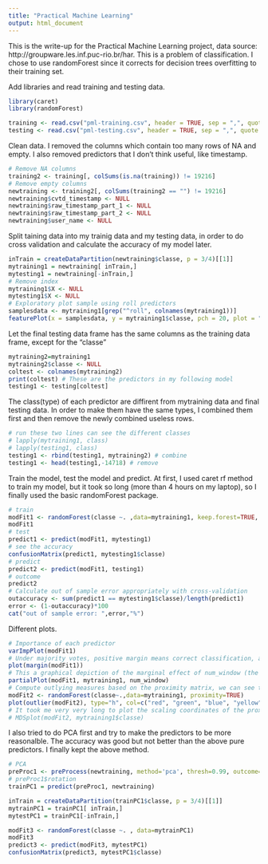 ```yaml
---
title: "Practical Machine Learning"
output: html_document
---
```


This is the write-up for the Practical Machine Learning project, data source: http://groupware.les.inf.puc-rio.br/har.
This is a problem of classification. I chose to use randomForest since it corrects for decision trees overfitting to their training set.


Add libraries and read training and testing data.
```r
library(caret)
library(randomForest)

training <- read.csv("pml-training.csv", header = TRUE, sep = ",", quote = "\"", dec = ".", fill = TRUE, comment.char = "")
testing <- read.csv("pml-testing.csv", header = TRUE, sep = ",", quote = "\"", dec = ".", fill = TRUE, comment.char = "")
```

Clean data. I removed the columns which contain too many rows of NA and empty. I also removed predictors that I don't think useful, like timestamp.
```r
# Remove NA columns
training2 <- training[, colSums(is.na(training)) != 19216]
# Remove empty columns
newtraining <- training2[, colSums(training2 == "") != 19216]
newtraining$cvtd_timestamp <- NULL
newtraining$raw_timestamp_part_1 <- NULL
newtraining$raw_timestamp_part_2 <- NULL
newtraining$user_name <- NULL
```

Split taining data into my trainig data and my testing data, in order to do cross validation and calculate the accuracy of my model later.
```r
inTrain = createDataPartition(newtraining$classe, p = 3/4)[[1]]
mytraining1 = newtraining[ inTrain,]
mytesting1 = newtraining[-inTrain,]
# Remove index
mytraining1$X <- NULL
mytesting1$X <- NULL
# Exploratory plot sample using roll predictors
samplesdata <- mytraining1[grep("^roll", colnames(mytraining1))]
featurePlot(x = samplesdata, y = mytraining1$classe, pch = 20, plot = "pairs")
```

Let the final testing data frame has the same columns as the training data frame, except for the "classe"
```r
mytraining2=mytraining1
mytraining2$classe <- NULL
coltest <- colnames(mytraining2)
print(coltest) # These are the predictors in my following model
testing1 <- testing[coltest]
```

The class(type) of each predictor are diffirent from mytraining data and final testing data. In order to make them have the same types, I combined them first and then remove the newly combined useless rows.
```r
# run these two lines can see the different classes
# lapply(mytraining1, class)
# lapply(testing1, class)
testing1 <- rbind(testing1, mytraining2) # combine
testing1 <- head(testing1,-14718) # remove
```

Train the model, test the model and predict. At first, I used caret rf method to train my model, but it took so long (more than 4 hours on my laptop), so I finally used the basic randomForest package.
```r
# train
modFit1 <- randomForest(classe ~. ,data=mytraining1, keep.forest=TRUE, importance=TRUE)
modFit1
# test
predict1 <- predict(modFit1, mytesting1)
# see the accuracy
confusionMatrix(predict1, mytesting1$classe)
# predict
predict2 <- predict(modFit1, testing1)
# outcome
predict2
# Calculate out of sample error appropriately with cross-validation
outaccuracy <- sum(predict1 == mytesting1$classe)/length(predict1)
error <- (1-outaccuracy)*100
cat("out of sample error: ",error,"%")
```

Different plots.
```r
# Importance of each predictor
varImpPlot(modFit1)
# Under majority votes, positive margin means correct classification, and negative means wrong classification. In the 14718 cases, few are negative margin, which means the big majority are classified correctly.
plot(margin(modFit1))
# This a graphical depiction of the marginal effect of num_window (the most important predictor) on the class probability (classification) 
partialPlot(modFit1, mytraining1, num_window)
# Compute outlying measures based on the proximity matrix, we can see the green class has smallest number of outliers
modFit2 <- randomForest(classe~.,data=mytraining1, proximity=TRUE)
plot(outlier(modFit2), type="h", col=c("red", "green", "blue", "yellow", "pink")[as.numeric(mytraining1$classe)])
# It took me very very long to plot the scaling coordinates of the proximity matrix from randomForest, and my laptop crushed, so I gave up to the next plot
# MDSplot(modFit2, mytraining1$classe)
```


I also tried to do PCA first and try to make the predictors to be more reasonalble. The accuracy was good but not better than the above pure predictors. I finally kept the above method.
```r
# PCA
preProc1 <- preProcess(newtraining, method='pca', thresh=0.99, outcome=newtraining$classe) # default is 0.95
# preProc1$rotation
trainPC1 = predict(preProc1, newtraining)

inTrain = createDataPartition(trainPC1$classe, p = 3/4)[[1]]
mytrainPC1 = trainPC1[ inTrain,]
mytestPC1 = trainPC1[-inTrain,]

modFit3 <- randomForest(classe ~. , data=mytrainPC1)
modFit3
predict3 <- predict(modFit3, mytestPC1)
confusionMatrix(predict3, mytestPC1$classe)
```
